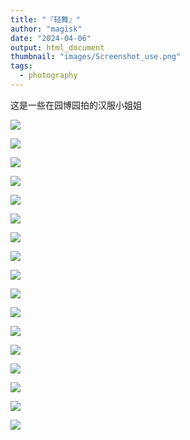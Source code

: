 ```yaml
---
title: "『轻舞』"
author: "magisk"
date: "2024-04-06"
output: html_document
thumbnail: "images/Screenshot_use.png"
tags: 
  - photography
---
```


<!--more-->
这是一些在园博园拍的汉服小姐姐

![](/images/fix_park_expo/DSC_0957-9.JPG)

![](/images/fix_park_expo/DSC_0959-10.JPG)

![](/images/fix_park_expo/DSC_0955-8.JPG)

![](/images/fix_park_expo/DSC_0954-7.JPG)

![](/images/fix_park_expo/DSC_0947-4.JPG)

![](/images/fix_park_expo/DSC_0949-5.JPG)

![](/images/fix_park_expo/DSC_0953-6.JPG)

![](/images/fix_park_expo/DSC_0963-11.JPG)

![](/images/fix_park_expo/DSC_0977-12.JPG)

![](/images/fix_park_expo/DSC_0987-13.JPG)

![](/images/fix_park_expo/DSC_0936-8.JPG)

![](/images/fix_park_expo/DSC_0941-9.JPG)

![](/images/fix_park_expo/DSC_0944-2.JPG)

![](/images/fix_park_expo/DSC_0945-3.JPG)

![](/images/fix_park_expo/DSC_1013-14.JPG)

![](/images/fix_park_expo/DSC_0001-15.JPG)

![](/images/fix_park_expo/DSC_0002-16.JPG)


